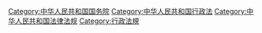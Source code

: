 [[Category:中华人民共和国国务院|Category:中华人民共和国国务院]]
[[Category:中华人民共和国行政法|Category:中华人民共和国行政法]]
[[Category:中华人民共和国法律法规|Category:中华人民共和国法律法规]]
[[Category:行政法規|Category:行政法規]]